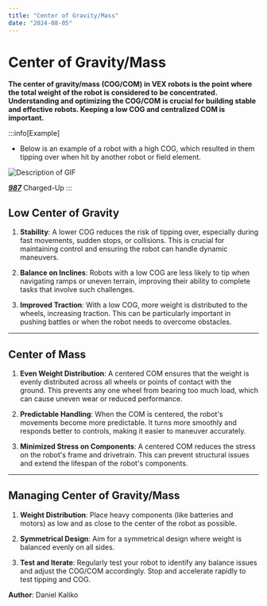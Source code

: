 ```yaml
---
title: "Center of Gravity/Mass"
date: "2024-08-05"
---
```


# Center of Gravity/Mass

**The center of gravity/mass (COG/COM) in VEX robots is the point where the total weight of the robot is considered to be concentrated. Understanding and optimizing the COG/COM is crucial for building stable and effective robots. Keeping a low COG and centralized COM is important.**

:::info[Example]
- Below is an example of a robot with a high COG, which resulted in them tipping over when hit by another robot or field element.

<div class="gif-container">
  <img src="\img\CenterOfGravityExample.gif" alt="Description of GIF" />
</div>

[***987***](https://www.youtube.com/@Team987) Charged-Up
:::

## Low Center of Gravity

1. **Stability**: A lower COG reduces the risk of tipping over, especially during fast movements, sudden stops, or collisions. This is crucial for maintaining control and ensuring the robot can handle dynamic maneuvers.

2. **Balance on Inclines**: Robots with a low COG are less likely to tip when navigating ramps or uneven terrain, improving their ability to complete tasks that involve such challenges.

3. **Improved Traction**: With a low COG, more weight is distributed to the wheels, increasing traction. This can be particularly important in pushing battles or when the robot needs to overcome obstacles.

---

## Center of Mass

1. **Even Weight Distribution**: A centered COM ensures that the weight is evenly distributed across all wheels or points of contact with the ground. This prevents any one wheel from bearing too much load, which can cause uneven wear or reduced performance.

2. **Predictable Handling**: When the COM is centered, the robot's movements become more predictable. It turns more smoothly and responds better to controls, making it easier to maneuver accurately.

3. **Minimized Stress on Components**: A centered COM reduces the stress on the robot's frame and drivetrain. This can prevent structural issues and extend the lifespan of the robot's components.

---

## Managing Center of Gravity/Mass

1. **Weight Distribution**: Place heavy components (like batteries and motors) as low and as close to the center of the robot as possible.

2. **Symmetrical Design**: Aim for a symmetrical design where weight is balanced evenly on all sides.

4. **Test and Iterate**: Regularly test your robot to identify any balance issues and adjust the COG/COM accordingly. Stop and accelerate rapidly to test tipping and COG.

<div style={{ marginTop: '2em', borderTop: '1px solid #5555', paddingTop: '1em', textAlign: 'right' }}>
  <p style={{ fontSize: '0.9em', color: '#555' }}>
    <span style={{ color: '#ccc' }}><strong>Author</strong>: </span> <span style={{ color: '#bbb' }}>Daniel Kaliko</span><br />
  </p>
</div>